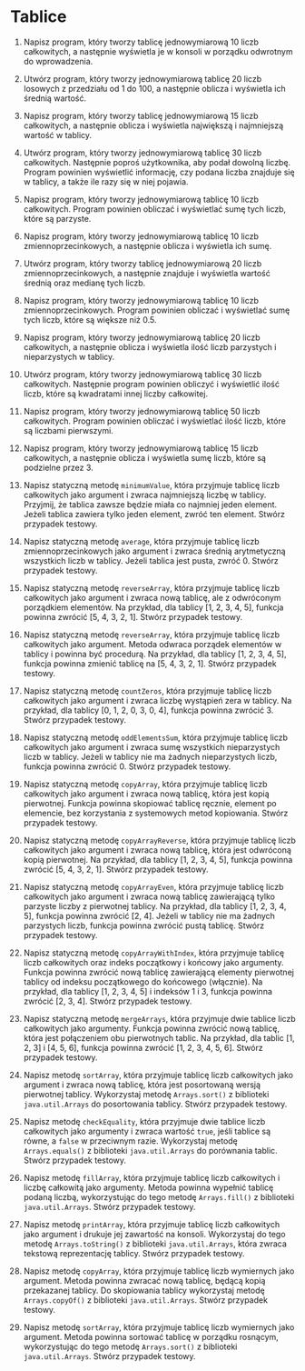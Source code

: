 # Tablice

1. Napisz program, który tworzy tablicę jednowymiarową 10 liczb całkowitych, a następnie wyświetla je w konsoli w porządku odwrotnym do wprowadzenia.

2. Utwórz program, który tworzy jednowymiarową tablicę 20 liczb losowych z przedziału od 1 do 100, a następnie oblicza i wyświetla ich średnią wartość.

3. Napisz program, który tworzy tablicę jednowymiarową 15 liczb całkowitych, a następnie oblicza i wyświetla największą i najmniejszą wartość w tablicy.

4. Utwórz program, który tworzy jednowymiarową tablicę 30 liczb całkowitych. Następnie poproś użytkownika, aby podał dowolną liczbę. Program powinien wyświetlić informację, czy podana liczba znajduje się w tablicy, a także ile razy się w niej pojawia.

5. Napisz program, który tworzy jednowymiarową tablicę 10 liczb całkowitych. Program powinien obliczać i wyświetlać sumę tych liczb, które są parzyste.

6. Napisz program, który tworzy jednowymiarową tablicę 10 liczb zmiennoprzecinkowych, a następnie oblicza i wyświetla ich sumę.

7. Utwórz program, który tworzy tablicę jednowymiarową 20 liczb zmiennoprzecinkowych, a następnie znajduje i wyświetla wartość średnią oraz medianę tych liczb.

8. Napisz program, który tworzy jednowymiarową tablicę 10 liczb zmiennoprzecinkowych. Program powinien obliczać i wyświetlać sumę tych liczb, które są większe niż 0.5.

9. Napisz program, który tworzy jednowymiarową tablicę 20 liczb całkowitych, a następnie oblicza i wyświetla ilość liczb parzystych i nieparzystych w tablicy.

10. Utwórz program, który tworzy jednowymiarową tablicę 30 liczb całkowitych. Następnie program powinien obliczyć i wyświetlić ilość liczb, które są kwadratami innej liczby całkowitej.

11. Napisz program, który tworzy jednowymiarową tablicę 50 liczb całkowitych. Program powinien obliczać i wyświetlać ilość liczb, które są liczbami pierwszymi.

12. Napisz program, który tworzy jednowymiarową tablicę 15 liczb całkowitych, a następnie oblicza i wyświetla sumę liczb, które są podzielne przez 3.

13. Napisz statyczną metodę `minimumValue`, która przyjmuje tablicę liczb całkowitych jako argument i zwraca najmniejszą liczbę w tablicy. Przyjmij, że tablica zawsze będzie miała co najmniej jeden element. Jeżeli tablica zawiera tylko jeden element, zwróć ten element. Stwórz przypadek testowy.

14. Napisz statyczną metodę `average`, która przyjmuje tablicę liczb zmiennoprzecinkowych jako argument i zwraca średnią arytmetyczną wszystkich liczb w tablicy. Jeżeli tablica jest pusta, zwróć 0. Stwórz przypadek testowy.

15. Napisz statyczną metodę `reverseArray`, która przyjmuje tablicę liczb całkowitych jako argument i zwraca nową tablicę, ale z odwróconym porządkiem elementów. Na przykład, dla tablicy [1, 2, 3, 4, 5], funkcja powinna zwrócić [5, 4, 3, 2, 1]. Stwórz przypadek testowy. 

16. Napisz statyczną metodę `reverseArray`, która przyjmuje tablicę liczb całkowitych jako argument. Metoda odwraca porządek elementów w tablicy i powinna być procedurą. Na przykład, dla tablicy [1, 2, 3, 4, 5], funkcja powinna zmienić tablicę na [5, 4, 3, 2, 1]. Stwórz przypadek testowy.

17. Napisz statyczną metodę `countZeros`, która przyjmuje tablicę liczb całkowitych jako argument i zwraca liczbę wystąpień zera w tablicy. Na przykład, dla tablicy [0, 1, 2, 0, 3, 0, 4], funkcja powinna zwrócić 3. Stwórz przypadek testowy.

18. Napisz statyczną metodę `oddElementsSum`, która przyjmuje tablicę liczb całkowitych jako argument i zwraca sumę wszystkich nieparzystych liczb w tablicy. Jeżeli w tablicy nie ma żadnych nieparzystych liczb, funkcja powinna zwrócić 0. Stwórz przypadek testowy.

19. Napisz statyczną metodę `copyArray`, która przyjmuje tablicę liczb całkowitych jako argument i zwraca nową tablicę, która jest kopią pierwotnej. Funkcja powinna skopiować tablicę ręcznie, element po elemencie, bez korzystania z systemowych metod kopiowania. Stwórz przypadek testowy.

20. Napisz statyczną metodę `copyArrayReverse`, która przyjmuje tablicę liczb całkowitych jako argument i zwraca nową tablicę, która jest odwróconą kopią pierwotnej. Na przykład, dla tablicy [1, 2, 3, 4, 5], funkcja powinna zwrócić [5, 4, 3, 2, 1]. Stwórz przypadek testowy.

21. Napisz statyczną metodę `copyArrayEven`, która przyjmuje tablicę liczb całkowitych jako argument i zwraca nową tablicę zawierającą tylko parzyste liczby z pierwotnej tablicy. Na przykład, dla tablicy [1, 2, 3, 4, 5], funkcja powinna zwrócić [2, 4]. Jeżeli w tablicy nie ma żadnych parzystych liczb, funkcja powinna zwrócić pustą tablicę. Stwórz przypadek testowy.

22. Napisz statyczną metodę `copyArrayWithIndex`, która przyjmuje tablicę liczb całkowitych oraz indeks początkowy i końcowy jako argumenty. Funkcja powinna zwrócić nową tablicę zawierającą elementy pierwotnej tablicy od indeksu początkowego do końcowego (włącznie). Na przykład, dla tablicy [1, 2, 3, 4, 5] i indeksów 1 i 3, funkcja powinna zwrócić [2, 3, 4]. Stwórz przypadek testowy.

23. Napisz statyczną metodę `mergeArrays`, która przyjmuje dwie tablice liczb całkowitych jako argumenty. Funkcja powinna zwrócić nową tablicę, która jest połączeniem obu pierwotnych tablic. Na przykład, dla tablic [1, 2, 3] i [4, 5, 6], funkcja powinna zwrócić [1, 2, 3, 4, 5, 6]. Stwórz przypadek testowy.

24. Napisz metodę `sortArray`, która przyjmuje tablicę liczb całkowitych jako argument i zwraca nową tablicę, która jest posortowaną wersją pierwotnej tablicy. Wykorzystaj metodę `Arrays.sort()` z biblioteki `java.util.Arrays` do posortowania tablicy. Stwórz przypadek testowy.

25. Napisz metodę `checkEquality`, która przyjmuje dwie tablice liczb całkowitych jako argumenty i zwraca wartość `true`, jeśli tablice są równe, a `false` w przeciwnym razie. Wykorzystaj metodę `Arrays.equals()` z biblioteki `java.util.Arrays` do porównania tablic. Stwórz przypadek testowy.

26. Napisz metodę `fillArray`, która przyjmuje tablicę liczb całkowitych i liczbę całkowitą jako argumenty. Metoda powinna wypełnić tablicę podaną liczbą, wykorzystując do tego metodę `Arrays.fill()` z biblioteki `java.util.Arrays`. Stwórz przypadek testowy.

27. Napisz metodę `printArray`, która przyjmuje tablicę liczb całkowitych jako argument i drukuje jej zawartość na konsoli. Wykorzystaj do tego metodę `Arrays.toString()` z biblioteki `java.util.Arrays`, która zwraca tekstową reprezentację tablicy. Stwórz przypadek testowy.

28. Napisz metodę `copyArray`, która przyjmuje tablicę liczb wymiernych jako argument. Metoda powinna zwracać nową tablicę, będącą kopią przekazanej tablicy. Do skopiowania tablicy wykorzystaj metodę `Arrays.copyOf()` z biblioteki `java.util.Arrays`. Stwórz przypadek testowy.

29. Napisz metodę `sortArray`, która przyjmuje tablicę liczb wymiernych jako argument. Metoda powinna sortować tablicę w porządku rosnącym, wykorzystując do tego metodę `Arrays.sort()` z biblioteki `java.util.Arrays`. Stwórz przypadek testowy.

